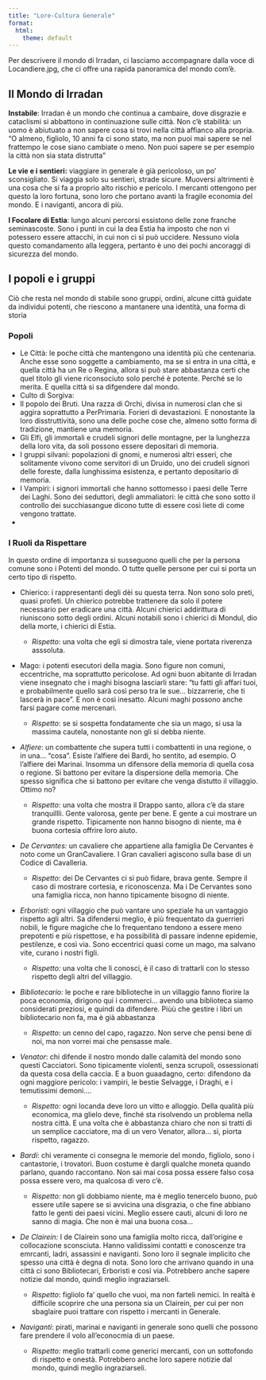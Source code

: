```yaml
---
title: "Lore-Cultura Generale"
format:
  html:
    theme: default
---
```


Per descrivere il mondo di Irradan, ci lasciamo accompagnare dalla voce di Locandiere.jpg, che ci offre una rapida panoramica del mondo com'è.

## Il Mondo di Irradan

**Instabile**: Irradan è un mondo che continua a cambaire, dove disgrazie e cataclismi si abbattono in continuazione sulle città. Non c'è stabilità: un uomo è abiutuato a non sapere cosa si trovi nella città affianco alla propria. "O almeno, figliolo, 10 anni fa ci sono stato, ma non puoi mai sapere se nel frattempo le cose siano cambiate o meno. Non puoi sapere se per esempio la città non sia stata distrutta"

**Le vie e i sentieri:** viaggiare in generale è già pericoloso, un po' sconsigliato. Si viaggia solo su sentieri, strade sicure. Muoversi altrimenti è una cosa che si fa a proprio alto rischio e pericolo. I mercanti ottengono per questo la loro fortuna, sono loro che portano avanti la fragile economia del mondo. E i naviganti, ancora di più.

**I Focolare di Estia**: lungo alcuni percorsi essistono delle zone franche seminascoste. Sono i punti in cui la dea Estia ha imposto che non vi potessero essere attacchi, in cui non ci si può uccidere. Nessuno viola questo comandamento alla leggera, pertanto è uno dei pochi ancoraggi di sicurezza del mondo.

## I popoli e i gruppi

Ciò che resta nel mondo di stabile sono gruppi, ordini, alcune città guidate da individui potenti, che riescono a mantanere una identità, una forma di storia

### Popoli

-   Le Città: le poche città che mantengono una identità più che centenaria. Anche esse sono soggette a cambiamento, ma se si entra in una città, e quella città ha un Re o Regina, allora si può stare abbastanza certi che quel titolo gli viene riconsociuto solo perché è potente. Perché se lo merita. E quella città si sa difgendere dal mondo.
-   Culto di Sorgiva:
-   Il popolo dei Bruti. Una razza di Orchi, divisa in numerosi clan che si aggira soprattutto a PerPrimaria. Forieri di devastazioni. E nonostante la loro disstruttività, sono una delle poche cose che, almeno sotto forma di tradizione, mantiene una memoria.
-   Gli Elfi, gli immortali e crudeli signori delle montagne, per la lunghezza della loro vita, da soli possono essere depositari di memoria.
-   I gruppi silvani: popolazioni di gnomi, e numerosi altri esseri, che solitamente vivono come servitori di un Druido, uno dei crudeli signori delle foreste, dalla lunghissima esistenza, e pertanto depositario di memoria.
-   I Vampiri: i signori immortali che hanno sottomesso i paesi delle Terre dei Laghi. Sono dei seduttori, degli ammaliatori: le città che sono sotto il controllo dei succhiasangue dicono tutte di essere così liete di come vengono trattate.
-   

### I Ruoli da Rispettare

In questo ordine di importanza si susseguono quelli che per la persona comune sono i Potenti del mondo. O tutte quelle persone per cui si porta un certo tipo di rispetto.

-   Chierico: i rappresentanti degli dèi su questa terra. Non sono solo preti, quasi profeti. Un chierico potrebbe trattenere da solo il potere necessario per eradicare una città. Alcuni chierici addirittura di riuniscono sotto degli ordini. Alcuni notabili sono i chierici di Mondul, dio della morte, i chierici di Estia.

    -   *Rispetto*: una volta che egli si dimostra tale, viene portata riverenza asssoluta.

-   Mago: i potenti esecutori della magia. Sono figure non comuni, eccentriche, ma soprattutto pericolose. Ad ogni buon abitante di Irradan viene insegnato che i maghi bisogna lasciarli stare: "tu fatti gli affari tuoi, e probabilmente quello sarà così perso tra le sue... bizzarrerie, che ti lascerà in pace". E non è così inesatto. Alcuni maghi possono anche farsi pagare come mercenari.

    -   *Rispetto*: se si sospetta fondatamente che sia un mago, si usa la massima cautela, nonostante non gli si debba niente.

-   *Alfiere*: un combattente che supera tutti i combattenti in una regione, o in una... "cosa". Esiste l'alfiere dei Bardi, ho sentito, ad esempio. O l'alfiere dei Marinai. Insomma un difensore della memoria di quella cosa o regione. Si battono per evitare la dispersione della memoria. Che spesso significa che si battono per evitare che venga distutto il villaggio. Ottimo no?

    -   *Rispetto*: una volta che mostra il Drappo santo, allora c'è da stare tranquillli. Gente valorosa, gente per bene. E gente a cui mostrare un grande rispetto. Tipicamente non hanno bisogno di niente, ma è buona cortesia offrire loro aiuto.

-   *De Cervantes:* un cavaliere che appartiene alla famiglia De Cervantes è noto come un GranCavaliere. I Gran cavalieri agiscono sulla base di un Codice di Cavalleria.

    -   *Rispetto*: dei De Cervantes ci si può fidare, brava gente. Sempre il caso di mostrare cortesia, e riconoscenza. Ma i De Cervantes sono una famiglia ricca, non hanno tipicamente bisogno di niente.

-   *Erboristi*: ogni villaggio che può vantare uno speziale ha un vantaggio rispetto agli altri. Sa difendersi meglio, è più frequentato da guerrieri nobili, le figure magiche che lo frequentano tendono a essere meno prepotenti e più rispettose, e ha possibilità di passare indenne epidemie, pestilenze, e così via. Sono eccentrici quasi come un mago, ma salvano vite, curano i nostri figli.

    -   *Rispetto:* una volta che li conosci, è il caso di trattarli con lo stesso rispetto degli altri del villaggio.

-   *Bibliotecario:* le poche e rare biblioteche in un villaggio fanno fiorire la poca economia, dirigono qui i commerci... avendo una biblioteca siamo considerati preziosi, e quindi da difendere. Piùù che gestire i libri un bibliotecario non fa, ma è già abbastanza

    -   *Rispetto*: un cenno del capo, ragazzo. Non serve che pensi bene di noi, ma non vorrei mai che pensasse male.

-   *Venator*: chi difende il nostro mondo dalle calamità del mondo sono questi Cacciatori. Sono tipicamente violenti, senza scrupoli, ossessionati da questa cosa della caccia. E a buon guaadagno, certo: difendono da ogni maggiore pericolo: i vampiri, le bestie Selvagge, i Draghi, e i temutissimi demoni....

    -   *Rispetto:* ogni locanda deve loro un vitto e alloggio. Della qualità più economica, ma glielo deve, finché sta risolvendo un problema nella nostra città. E una volta che è abbastanza chiaro che non si tratti di un semplice cacciatore, ma di un vero Venator, allora... sì, piorta rispetto, ragazzo.

-   *Bardi*: chi veramente ci consegna le memorie del mondo, figliolo, sono i cantastorie, i trovatori. Buon costume è dargli qualche moneta quando parlano, quando raccontano. Non sai mai cosa possa essere falso cosa possa essere vero, ma qualcosa di vero c'è.

    -   *Rispetto:* non gli dobbiamo niente, ma è meglio tenercelo buono, può essere utile sapere se si avvicina una disgrazia, o che fine abbiano fatto le genti dei paesi vicini. Meglio essere cauti, alcuni di loro ne sanno di magia. Che non è mai una buona cosa...

-   *De Clairein:* I de Clairein sono una famiglia molto ricca, dall'origine e collocazione sconsciuta. Hanno validissimi contatti e conoscenze tra emrcanti, ladri, assassini e naviganti. Sono loro il segnale implicito che spesso una città è degna di nota. Sono loro che arrivano quando in una città ci sono Bibliotecari, Erboristi e così via. Potrebbero anche sapere notizie dal mondo, quindi meglio ingraziarseli.

    -   *Rispetto*: figliolo fa' quello che vuoi, ma non farteli nemici. In realtà è difficile scoprire che una persona sia un Clairein, per cui per non sbaglaire puoi trattare con rispetto i mercanti in Generale.

-   *Naviganti*: pirati, marinai e naviganti in generale sono quelli che possono fare prendere il volo all'econocmia di un paese.

    -   *Rispetto:* meglio trattarli come generici mercanti, con un sottofondo di rispetto e onestà. Potrebbero anche loro sapere notizie dal mondo, quindi meglio ingraziarseli.